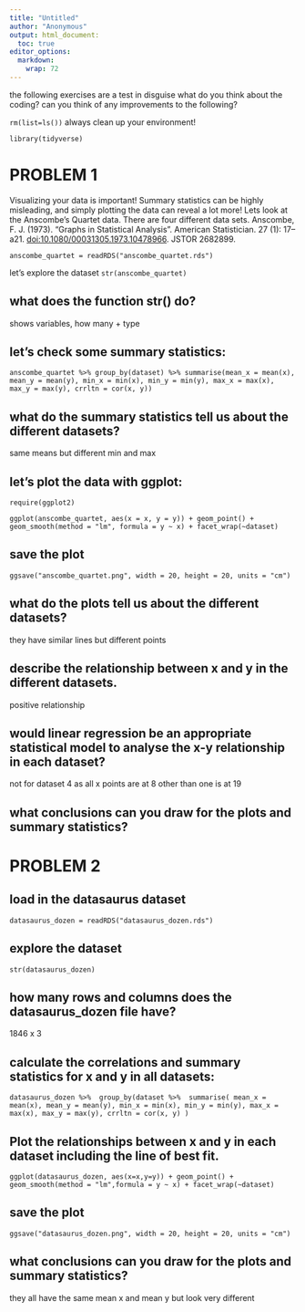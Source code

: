 ```yaml
---
title: "Untitled"
author: "Anonymous"
output: html_document:
  toc: true
editor_options: 
  markdown: 
    wrap: 72
---
```


the following exercises are a test in disguise what do you think about the coding? can you think of any improvements to the following?

`rm(list=ls())` always clean up your environment!

`library(tidyverse)`

# PROBLEM 1

Visualizing your data is important! Summary statistics can be highly misleading, and simply plotting the data can reveal a lot more! Lets look at the Anscombe's Quartet data. There are four different data sets. Anscombe, F. J. (1973). "Graphs in Statistical Analysis". American Statistician. 27 (1): 17--a21. <doi:10.1080/00031305.1973.10478966>. JSTOR 2682899.

`anscombe_quartet = readRDS("anscombe_quartet.rds")`

let's explore the dataset `str(anscombe_quartet)`

## what does the function str() do?

shows variables, how many + type

## let's check some summary statistics:

`anscombe_quartet %>% group_by(dataset) %>% summarise(mean_x = mean(x), mean_y = mean(y), min_x = min(x), min_y = min(y), max_x = max(x), max_y = max(y), crrltn = cor(x, y))`

## what do the summary statistics tell us about the different datasets?

same means but different min and max

## let's plot the data with ggplot:

`require(ggplot2)`

`ggplot(anscombe_quartet, aes(x = x, y = y)) + geom_point() + geom_smooth(method = "lm", formula = y ~ x) + facet_wrap(~dataset)`

## save the plot

`ggsave("anscombe_quartet.png", width = 20, height = 20, units = "cm")`

## what do the plots tell us about the different datasets?

they have similar lines but different points

## describe the relationship between x and y in the different datasets.

positive relationship

## would linear regression be an appropriate statistical model to analyse the x-y relationship in each dataset?

not for dataset 4 as all x points are at 8 other than one is at 19

## what conclusions can you draw for the plots and summary statistics?

# PROBLEM 2

## load in the datasaurus dataset

`datasaurus_dozen = readRDS("datasaurus_dozen.rds")`

## explore the dataset

`str(datasaurus_dozen)`

## how many rows and columns does the datasaurus_dozen file have?

1846 x 3

## calculate the correlations and summary statistics for x and y in all datasets:

`datasaurus_dozen %>%  group_by(dataset %>%  summarise( mean_x = mean(x), mean_y = mean(y), min_x = min(x), min_y = min(y), max_x = max(x), max_y = max(y), crrltn = cor(x, y) )`

## Plot the relationships between x and y in each dataset including the line of best fit.

`ggplot(datasaurus_dozen, aes(x=x,y=y)) + geom_point() + geom_smooth(method = "lm",formula = y ~ x) + facet_wrap(~dataset)`

## save the plot

`ggsave("datasaurus_dozen.png", width = 20, height = 20, units = "cm")`

## what conclusions can you draw for the plots and summary statistics?

they all have the same mean x and mean y but look very different
